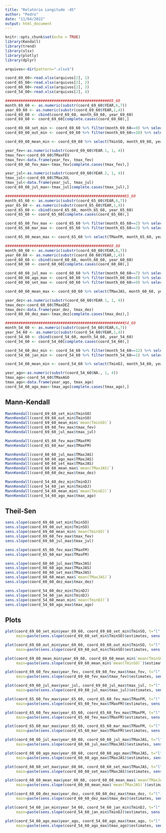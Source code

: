 ```yaml
---
title: "Relatório Longitude -45"
author: "Pedro"
date: "11/04/2022"
output: html_document
---
```


```r
knitr::opts_chunk$set(echo = TRUE)
library(Kendall)
library(trend)
library(xlsx)
library(plotly)
library(dplyr)

arquivos<-dir(pattern=".xlsx$")

coord_69_60<-read.xlsx(arquivos[2], 1)
coord_65_60<-read.xlsx(arquivos[2], 2)
coord_60_60<-read.xlsx(arquivos[2], 3)
coord_54_60<-read.xlsx(arquivos[2], 4)

###############################################69_60
month_69_60 <- as.numeric(substr(coord_69_60$YEAR,6,7))
year_69_60 <- as.numeric(substr(coord_69_60$YEAR,1,4))
coord_69_60 <- cbind(coord_69_60, month_69_60, year_69_60)
coord_69_60 <- coord_69_60[complete.cases(coord_69_60),]

coord_69_60_set_min <- coord_69_60 %>% filter(month_69_60==9) %>% select(TminSO, month_69_60, year_69_60)
coord_69_60_out_min <- coord_69_60 %>% filter(month_69_60==10) %>% select(TminSO, month_69_60, year_69_60)

coord_69_60_mean_min <- coord_69_60 %>% select(TminSO, month_69_60, year_69_60) %>% group_by(year_69_60) %>% summarise(mean(TminSO))

year_fev<-as.numeric(substr(coord_69_60$YEAR.1, 1, 4))
tmax_fev<-coord_69_60$TMaxFEV
tmax_fev<-data.frame(year_fev, tmax_fev)
coord_69_60_fev_max<-tmax_fev[complete.cases(tmax_fev),]

year_jul<-as.numeric(substr(coord_69_60$YEAR.2, 1, 4))
tmax_jul<-coord_69_60$TMaxJUL
tmax_jul<-data.frame(year_jul, tmax_jul)
coord_69_60_jul_max<-tmax_jul[complete.cases(tmax_jul),]

######################################################65_60
month_65_60 <- as.numeric(substr(coord_65_60$YEAR,6,7))
year_65_60 <- as.numeric(substr(coord_65_60$YEAR,1,4))
coord_65_60 <- cbind(coord_65_60, month_65_60, year_65_60)
coord_65_60 <- coord_65_60[complete.cases(coord_65_60),]

coord_65_60_fev_max <- coord_65_60 %>% filter(month_65_60==2) %>% select(TMaxFM, month_65_60, year_65_60)
coord_65_60_mar_max <- coord_65_60 %>% filter(month_65_60==3) %>% select(TMaxFM, month_65_60, year_65_60)

coord_65_60_mean_max <- coord_65_60 %>% select(TMaxFM, month_65_60, year_65_60) %>% group_by(year_65_60) %>% summarise(mean(TMaxFM))

###############################################60_60
month_60_60 <- as.numeric(substr(coord_60_60$YEAR,6,7))
year_60_60 <- as.numeric(substr(coord_60_60$YEAR,1,4))
coord_60_60 <- cbind(coord_60_60, month_60_60, year_60_60)
coord_60_60 <- coord_60_60[complete.cases(coord_60_60),]

coord_60_60_jul_max <- coord_60_60 %>% filter(month_60_60==7) %>% select(TMaxJAS, month_60_60, year_60_60)
coord_60_60_ago_max <- coord_60_60 %>% filter(month_60_60==8) %>% select(TMaxJAS, month_60_60, year_60_60)
coord_60_60_set_max <- coord_60_60 %>% filter(month_60_60==9) %>% select(TMaxJAS, month_60_60, year_60_60)

coord_60_60_mean_max <- coord_60_60 %>% select(TMaxJAS, month_60_60, year_60_60) %>% group_by(year_60_60) %>% summarise(mean(TMaxJAS))

year_dez<-as.numeric(substr(coord_60_60$YEAR.1, 1, 4))
tmax_dez<-coord_60_60$TMaxDEZ
tmax_dez<-data.frame(year_dez, tmax_dez)
coord_60_60_dez_max<-tmax_dez[complete.cases(tmax_dez),]

######################################################54_60
month_54_60 <- as.numeric(substr(coord_54_60$YEAR,6,7))
year_54_60 <- as.numeric(substr(coord_54_60$YEAR,1,4))
coord_54_60 <- cbind(coord_54_60, month_54_60, year_54_60)
coord_54_60 <- coord_54_60[complete.cases(coord_54_60),]

coord_54_60_dez_min <- coord_54_60 %>% filter(month_54_60==12) %>% select(TminDJ, month_54_60, year_54_60)
coord_54_60_jan_min <- coord_54_60 %>% filter(month_54_60==1) %>% select(TminDJ, month_54_60, year_54_60)

coord_54_60_mean_min <- coord_54_60 %>% select(TminDJ, month_54_60, year_54_60) %>% group_by(year_54_60) %>% summarise(mean(TminDJ))

year_ago<-as.numeric(substr(coord_54_60$NA., 1, 4))
tmax_ago<-coord_54_60$TMaxAGO
tmax_ago<-data.frame(year_ago, tmax_ago)
coord_54_60_ago_max<-tmax_ago[complete.cases(tmax_ago),]

```

## Mann-Kendall
```r
MannKendall(coord_69_60_set_min$TminSO)
MannKendall(coord_69_60_out_min$TminSO)
MannKendall(coord_69_60_mean_min$`mean(TminSO)`)
MannKendall(coord_69_60_fev_max$tmax_fev)
MannKendall(coord_69_60_jul_max$tmax_jul)

MannKendall(coord_65_60_fev_max$TMaxFM)
MannKendall(coord_65_60_mar_max$TMaxFM)

MannKendall(coord_60_60_jul_max$TMaxJAS)
MannKendall(coord_60_60_ago_max$TMaxJAS)
MannKendall(coord_60_60_set_max$TMaxJAS)
MannKendall(coord_60_60_mean_max$`mean(TMaxJAS)`)
MannKendall(coord_60_60_dez_max$tmax_dez)

MannKendall(coord_54_60_dez_min$TminDJ)
MannKendall(coord_54_60_jan_min$TminDJ)
MannKendall(coord_54_60_mean_min$`mean(TminDJ)`)
MannKendall(coord_54_60_ago_max$tmax_ago)

```
## Theil-Sen
```r
sens.slope(coord_69_60_set_min$TminSO)
sens.slope(coord_69_60_out_min$TminSO)
sens.slope(coord_69_60_mean_min$`mean(TminSO)`)
sens.slope(coord_69_60_fev_max$tmax_fev)
sens.slope(coord_69_60_jul_max$tmax_jul)

sens.slope(coord_65_60_fev_max$TMaxFM)
sens.slope(coord_65_60_mar_max$TMaxFM)

sens.slope(coord_60_60_jul_max$TMaxJAS)
sens.slope(coord_60_60_ago_max$TMaxJAS)
sens.slope(coord_60_60_set_max$TMaxJAS)
sens.slope(coord_60_60_mean_max$`mean(TMaxJAS)`)
sens.slope(coord_60_60_dez_max$tmax_dez)

sens.slope(coord_54_60_dez_min$TminDJ)
sens.slope(coord_54_60_jan_min$TminDJ)
sens.slope(coord_54_60_mean_min$`mean(TminDJ)`)
sens.slope(coord_54_60_ago_max$tmax_ago)
```

## Plots

```r
plot(coord_69_60_set_min$year_69_60, coord_69_60_set_min$TminSO, t="l",
     main=paste(sens.slope(coord_69_60_set_min$TminSO)$estimates, sens.slope(coord_69_60_set_min$TminSO)$p.value))

plot(coord_69_60_out_min$year_69_60, coord_69_60_out_min$TminSO, t="l",
     main=paste(sens.slope(coord_69_60_out_min$TminSO)$estimates, sens.slope(coord_69_60_out_min$TminSO)$p.value))

plot(coord_69_60_mean_min$year_69_60, coord_69_60_mean_min$`mean(TminSO)`, t="l",
     main=paste(sens.slope(coord_69_60_mean_min$`mean(TminSO)`)$estimates, sens.slope(coord_69_60_mean_min$`mean(TminSO)`)$p.value))

plot(coord_69_60_fev_max$year_fev, coord_69_60_fev_max$tmax_fev, t="l",
     main=paste(sens.slope(coord_69_60_fev_max$tmax_fev)$estimates, sens.slope(coord_69_60_fev_max$tmax_fev)$p.value))

plot(coord_69_60_jul_max$year_jul, coord_69_60_jul_max$tmax_jul, t="l",
     main=paste(sens.slope(coord_69_60_jul_max$tmax_jul)$estimates, sens.slope(coord_69_60_jul_max$tmax_jul)$p.value))

plot(coord_65_60_fev_max$year_65_60, coord_65_60_fev_max$TMaxFM, t="l",
     main=paste(sens.slope(coord_65_60_fev_max$TMaxFM)$estimates, sens.slope(coord_65_60_fev_max$TMaxFM)$p.value))

plot(coord_65_60_fev_max$year_65_60, coord_65_60_fev_max$TMaxFM, t="l",
     main=paste(sens.slope(coord_65_60_fev_max$TMaxFM)$estimates, sens.slope(coord_65_60_fev_max$TMaxFM)$p.value))

plot(coord_65_60_mar_max$year_65_60, coord_65_60_mar_max$TMaxFM, t="l",
     main=paste(sens.slope(coord_65_60_mar_max$TMaxFM)$estimates, sens.slope(coord_65_60_mar_max$TMaxFM)$p.value))

plot(coord_60_60_jul_max$year_60_60, coord_60_60_jul_max$TMaxJAS, t="l",
     main=paste(sens.slope(coord_60_60_jul_max$TMaxJAS)$estimates, sens.slope(coord_60_60_jul_max$TMaxJAS)$p.value))

plot(coord_60_60_ago_max$year_60_60, coord_60_60_ago_max$TMaxJAS, t="l",
     main=paste(sens.slope(coord_60_60_ago_max$TMaxJAS)$estimates, sens.slope(coord_60_60_ago_max$TMaxJAS)$p.value))

plot(coord_60_60_set_max$year_60_60, coord_60_60_set_max$TMaxJAS, t="l",
     main=paste(sens.slope(coord_60_60_set_max$TMaxJAS)$estimates, sens.slope(coord_60_60_set_max$TMaxJAS)$p.value))

plot(coord_60_60_mean_max$year_60_60, coord_60_60_mean_max$`mean(TMaxJAS)`, t="l",
     main=paste(sens.slope(coord_60_60_mean_max$`mean(TMaxJAS)`)$estimates, sens.slope(coord_60_60_mean_max$`mean(TMaxJAS)`)$p.value))

plot(coord_60_60_dez_max$year_dez, coord_60_60_dez_max$tmax_dez, t="l",
     main=paste(sens.slope(coord_60_60_dez_max$tmax_dez)$estimates, sens.slope(coord_60_60_dez_max$tmax_dez)$p.value))

plot(coord_54_60_jan_min$year_54_60, coord_54_60_jan_min$TminDJ, t="l",
     main=paste(sens.slope(coord_54_60_jan_min$TminDJ)$estimates, sens.slope(coord_54_60_jan_min$TminDJ)$p.value))

plot(coord_54_60_ago_max$year_ago, coord_54_60_ago_max$tmax_ago, t="l",
     main=paste(sens.slope(coord_54_60_ago_max$tmax_ago)$estimates, sens.slope(coord_54_60_ago_max$tmax_ago)$p.value))


```


